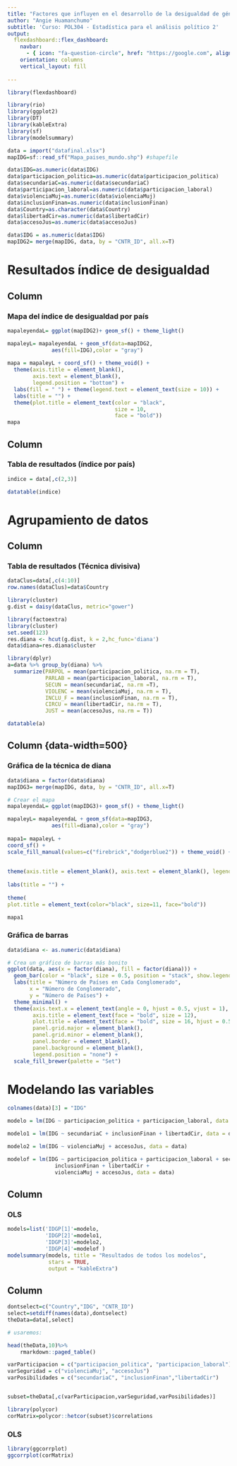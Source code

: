 ```yaml
---
title: "Factores que influyen en el desarrollo de la desigualdad de género a nivel global"
author: "Angie Huamanchumo"
subtitle: 'Curso: POL304 - Estadística para el análisis político 2'
output: 
  flexdashboard::flex_dashboard:
    navbar:
      - { icon: "fa-question-circle", href: "https://google.com", align: right }
    orientation: columns
    vertical_layout: fill
    
---
```


```r
library(flexdashboard)
```

```r
library(rio)
library(ggplot2)
library(DT)
library(kableExtra)
library(sf)
library(modelsummary)
```

```r
data = import("datafinal.xlsx")
mapIDG=sf::read_sf("Mapa_paises_mundo.shp") #shapefile
```

```r
data$IDG=as.numeric(data$IDG)
data$participacion_politica=as.numeric(data$participacion_politica)
data$secundariaC=as.numeric(data$secundariaC)
data$participacion_laboral=as.numeric(data$participacion_laboral)
data$violenciaMuj=as.numeric(data$violenciaMuj)
data$inclusionFinan=as.numeric(data$inclusionFinan)
data$Country=as.character(data$Country)
data$libertadCir=as.numeric(data$libertadCir)
data$accesoJus=as.numeric(data$accesoJus)
```

```r
data$IDG = as.numeric(data$IDG)
mapIDG2= merge(mapIDG, data, by = "CNTR_ID", all.x=T)
```

# Resultados índice de desigualdad

Column {data-width=500}
-----------------------------------------------------------------------

### Mapa del índice de desigualdad por país

```r
mapaleyendaL= ggplot(mapIDG2)+ geom_sf() + theme_light()

mapaleyL= mapaleyendaL + geom_sf(data=mapIDG2,
              aes(fill=IDG),color = "gray")
      
mapa = mapaleyL + coord_sf() + theme_void() +
  theme(axis.title = element_blank(),
        axis.text = element_blank(),
        legend.position = "bottom") + 
  labs(fill = " ") + theme(legend.text = element_text(size = 10)) +
  labs(title = "") +
  theme(plot.title = element_text(color = "black",
                                  size = 10,
                                  face = "bold"))
mapa

```


Column {data-width=500}
-----------------------------------------------------------------------

### Tabla de resultados (índice por país)

```r
indice = data[,c(2,3)]
```

```r
datatable(indice)
```







# Agrupamiento de datos

Column {data-width=500}
-----------------------------------------------------------------------

### Tabla de resultados (Técnica divisiva)


```r
dataClus=data[,c(4:10)]
row.names(dataClus)=data$Country
```

```r
library(cluster)
g.dist = daisy(dataClus, metric="gower")
```

```r
library(factoextra)
library(cluster)
set.seed(123)
res.diana <- hcut(g.dist, k = 2,hc_func='diana')
data$diana=res.diana$cluster

```

```r
library(dplyr)
a=data %>% group_by(diana) %>%
  summarize(PARPOL = mean(participacion_politica, na.rm = T),
            PARLAB = mean(participacion_laboral, na.rm = T),
            SECUN = mean(secundariaC, na.rm =T),
            VIOLENC = mean(violenciaMuj, na.rm = T),
            INCLU_F = mean(inclusionFinan, na.rm = T),
            CIRCU = mean(libertadCir, na.rm = T),
            JUST = mean(accesoJus, na.rm = T))

datatable(a)

```

Column {data-width=500} {.tabset}
-----------------------------------------------------------------------

### Gráfica de la técnica de diana

```r
data$diana = factor(data$diana)
mapIDG3= merge(mapIDG, data, by = "CNTR_ID", all.x=T)
```

```r
# Crear el mapa
mapaleyendaL= ggplot(mapIDG3)+ geom_sf() + theme_light()

mapaleyL= mapaleyendaL + geom_sf(data=mapIDG3,
              aes(fill=diana),color = "gray")
      
mapa1= mapaleyL +
coord_sf() + 
scale_fill_manual(values=c("firebrick","dodgerblue2")) + theme_void() +
  
  
theme(axis.title = element_blank(), axis.text = element_blank(), legend.position = "bottom") + labs(fill=" ") + theme(legend.text = element_text(size = 8)) +
  
labs(title = "") +
  
theme(
plot.title = element_text(color="black", size=11, face="bold"))

mapa1
```

### Gráfica de barras

```r
data$diana <- as.numeric(data$diana)

# Crea un gráfico de barras más bonito
ggplot(data, aes(x = factor(diana), fill = factor(diana))) +
  geom_bar(color = "black", size = 0.5, position = "stack", show.legend = FALSE) +
  labs(title = "Número de Países en Cada Conglomerado",
       x = "Número de Conglomerado",
       y = "Número de Países") +
  theme_minimal() +
  theme(axis.text.x = element_text(angle = 0, hjust = 0.5, vjust = 1),
        axis.title = element_text(face = "bold", size = 12),
        plot.title = element_text(face = "bold", size = 16, hjust = 0.5),
        panel.grid.major = element_blank(),
        panel.grid.minor = element_blank(),
        panel.border = element_blank(),
        panel.background = element_blank(),
        legend.position = "none") +
  scale_fill_brewer(palette = "Set")
```


# Modelando las variables

```r
colnames(data)[3] = "IDG"
```

```r
modelo = lm(IDG ~ participacion_politica + participacion_laboral, data = data)

modelo1 = lm(IDG ~ secundariaC + inclusionFinan + libertadCir, data = data)

modelo2 = lm(IDG ~ violenciaMuj + accesoJus, data = data)

modelof = lm(IDG ~ participacion_politica + participacion_laboral + secundariaC +
               inclusionFinan + libertadCir + 
               violenciaMuj + accesoJus, data = data)
```

Column {data-width=500}
-----------------------------------------------------------------------

### OLS

```r
models=list('IDGP[1]'=modelo,
            'IDGP[2]'=modelo1,
            'IDGP[3]'=modelo2,
            'IDGP[4]'=modelof )
modelsummary(models, title = "Resultados de todos los modelos",
             stars = TRUE,
             output = "kableExtra")
```


Column {data-width=500}
-----------------------------------------------------------------------

```r
dontselect=c("Country","IDG", "CNTR_ID")
select=setdiff(names(data),dontselect) 
theData=data[,select]

# usaremos:

head(theData,10)%>%
    rmarkdown::paged_table()
```

```r
varParticipacion = c("participacion_politica", "participacion_laboral")
varSeguridad = c("violenciaMuj", "accesoJus")
varPosibilidades = c("secundariaC", "inclusionFinan","libertadCir")


subset=theData[,c(varParticipacion,varSeguridad,varPosibilidades)]
```

```r
library(polycor)
corMatrix=polycor::hetcor(subset)$correlations
```

### OLS

```r
library(ggcorrplot)
ggcorrplot(corMatrix)
```

